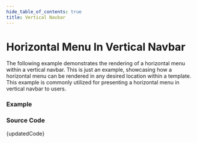 ```yaml
---
hide_table_of_contents: true
title: Vertical Navbar
---
```




# Horizontal Menu In Vertical Navbar

The following example demonstrates the rendering of a horizontal menu within a vertical navbar. This is just an example, showcasing how a horizontal menu can be rendered in any desired location within a template. This example is commonly utilized for presenting a horizontal menu in vertical navbar to users.

### Example

<BrowserWindow url='/horizontal-menu/menu-position/vertical-navbar'>
  <Provider>
    <VerticalNavbar />
  </Provider>
</BrowserWindow>

### Source Code

<TsToJsCodeSnippet>{updatedCode}</TsToJsCodeSnippet>
